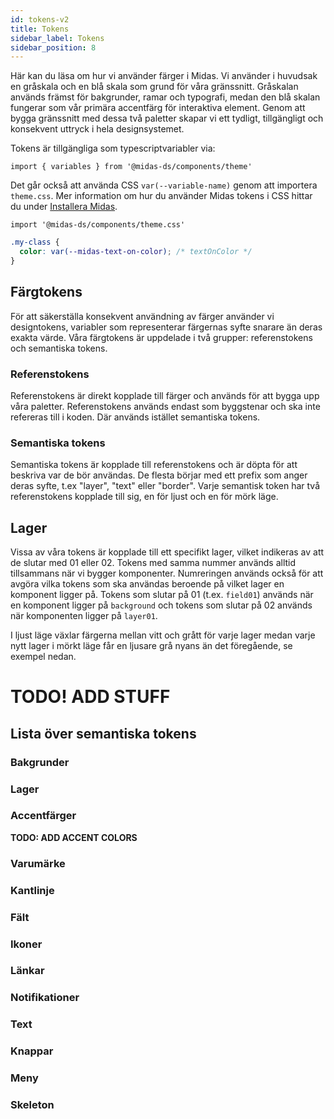 ```yaml
---
id: tokens-v2
title: Tokens
sidebar_label: Tokens
sidebar_position: 8
---
```



Här kan du läsa om hur vi använder färger i Midas. Vi använder i huvudsak en gråskala och en blå skala som grund för
våra gränssnitt. Gråskalan används främst för bakgrunder, ramar och typografi, medan den blå skalan fungerar som vår
primära accentfärg för interaktiva element. Genom att bygga gränssnitt med dessa två paletter skapar vi ett tydligt,
tillgängligt och konsekvent uttryck i hela designsystemet.

<ColorSpectrum/>

Tokens är tillgängliga som typescriptvariabler via:

```tsx
import { variables } from '@midas-ds/components/theme'
```

Det går också att använda CSS `var(--variable-name)` genom att importera `theme.css`. Mer information om
hur du använder Midas tokens i CSS hittar du under [Installera Midas](/get-started/install/).

```tsx
import '@midas-ds/components/theme.css'
```

```css
.my-class {
  color: var(--midas-text-on-color); /* textOnColor */
}
```

## Färgtokens

För att säkerställa konsekvent användning av färger använder vi designtokens, variabler som representerar färgernas syfte
snarare än deras exakta värde. Våra färgtokens är uppdelade i två grupper: referenstokens och semantiska tokens.

### Referenstokens

Referenstokens är direkt kopplade till färger och används för att bygga upp våra paletter. Referenstokens används
endast som byggstenar och ska inte refereras till i koden. Där används istället semantiska tokens.

### Semantiska tokens

Semantiska tokens är kopplade till referenstokens och är döpta för att beskriva var de bör användas. De flesta börjar
med ett prefix som anger deras syfte, t.ex "layer", "text" eller "border". Varje semantisk token har två referenstokens
kopplade till sig, en för ljust och en för mörk läge.

<TokenNaming/>

## Lager

Vissa av våra tokens är kopplade till ett specifikt lager, vilket indikeras av att de slutar med 01 eller 02.
Tokens med samma nummer används alltid tillsammans när vi bygger komponenter. Numreringen används också för att avgöra
vilka tokens som ska användas beroende på vilket lager en komponent ligger på. Tokens som slutar på 01 (t.ex. `field01`)
används när en komponent ligger på `background` och tokens som slutar på 02 används när komponenten ligger på `layer01`.

I ljust läge växlar färgerna mellan vitt och grått för varje lager medan varje nytt lager i mörkt läge får en ljusare
grå nyans än det föregående, se exempel nedan.

<Layers/>

# TODO! ADD STUFF

## Lista över semantiska tokens

### Bakgrunder

<TokenList tokens={tokens.background} />

### Lager

<TokenList tokens={tokens.layer} />

### Accentfärger

**TODO: ADD ACCENT COLORS**

### Varumärke

<TokenList tokens={tokens.brand} />

### Kantlinje

<TokenList tokens={tokens.border} />

### Fält

<TokenList tokens={tokens.field} />

### Ikoner

<TokenList tokens={tokens.icon} />

### Länkar

<TokenList tokens={tokens.link} />

### Notifikationer

<TokenList tokens={tokens.support} />

### Text

<TokenList tokens={tokens.text} />

### Knappar

<TokenList tokens={tokens.button} />

### Meny

<TokenList tokens={tokens.menu} />

### Skeleton

<TokenList tokens={tokens.skeleton} />

